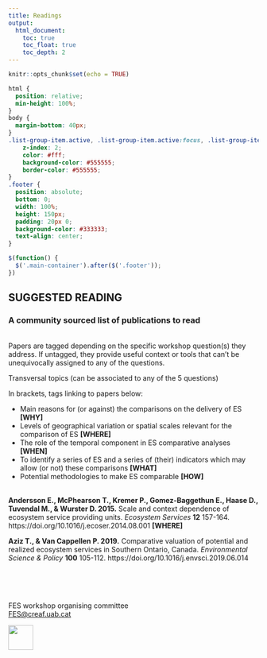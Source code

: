 ```yaml
---
title: Readings
output: 
  html_document:
    toc: true
    toc_float: true
    toc_depth: 2
---
```

<style>
.title{
    display: none;
}
.tocify-extend-page { 
  height: 100px !important;
}
</style>

```r
knitr::opts_chunk$set(echo = TRUE)
```

```css
html {
  position: relative;
  min-height: 100%;
}
body {
  margin-bottom: 40px;
}
.list-group-item.active, .list-group-item.active:focus, .list-group-item.active:hover {
    z-index: 2;
    color: #fff;
    background-color: #555555;
    border-color: #555555;
}
.footer {
  position: absolute;
  bottom: 0;
  width: 100%;
  height: 150px;
  padding: 20px 0;
  background-color: #333333;
  text-align: center;
}
```

```js
$(function() {
  $('.main-container').after($('.footer'));
})
```
<style>
body {
text-align: left}
.tocify-extend-page { 
  height: 50px !important;
}
</style>

## SUGGESTED READING

### A community sourced list of publications to read

<br>
Papers are tagged depending on the specific workshop question(s) they address. If untagged, they provide useful context or tools that can’t be unequivocally assigned to any of the questions. 

Transversal topics (can be associated to any of the 5 questions) 

In brackets, tags linking to papers below:

  +   Main reasons for (or against) the comparisons on the delivery of ES <b>[WHY]</b>
  +   Levels of geographical variation or spatial scales relevant for the comparison of ES <b>[WHERE]</b>
  +   The role of the temporal component in ES comparative analyses <b>[WHEN]</b>
  +   To identify a series of ES and a series of (their) indicators which may allow (or not) these comparisons <b>[WHAT]</b>
  +   Potential methodologies to make ES comparable <b>[HOW]</b>
<br>
<br>

<b>Andersson E., McPhearson T., Kremer P., Gomez-Baggethun E., Haase D., Tuvendal M., & Wurster D. 2015.</b> Scale and context dependence of ecosystem service providing units. <em>Ecosystem Services</em> <b>12</b> 157-164. https://doi.org/10.1016/j.ecoser.2014.08.001 <b>[WHERE]</b>

<b>Aziz T., & Van Cappellen P. 2019.</b> Comparative valuation of potential and realized ecosystem services in Southern Ontario, Canada. <em>Environmental Science & Policy</em> <b>100</b> 105-112. https://doi.org/10.1016/j.envsci.2019.06.014 

<br>
<br>
<br>

::: {.footer .text-muted .bg-info}
 <p>FES workshop organising committee<br>
 <a href="mailto:FES@creaf.uab.cat">FES@creaf.uab.cat</a></p>
 <img src="images/CREAF SO - logo pluma_blanca ENG_ministerio.png" alt="" height = "50">
:::